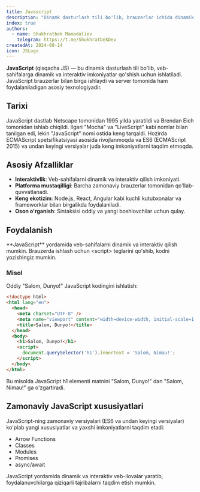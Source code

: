 ```yaml
---
title: Javascript
description: "Dinamk dasturlash tili bo'lib, brauzerlar ichida dinamik va interaktiv veb sahifalarni yaratish uchun ishlatiladi."
index: true
authors:
  - name: Shukhratbek Mamadaliev
    telegram: https://t.me/ShukhratbekDev
createdAt: 2024-08-14
icon: JSLogo
---
```


**JavaScript** (qisqacha JS) — bu dinamik dasturlash tili bo'lib, veb-sahifalarga dinamik va interaktiv imkoniyatlar qo'shish uchun ishlatiladi. JavaScript brauzerlar bilan birga ishlaydi va server tomonida ham foydalaniladigan asosiy texnologiyadir.

## Tarixi

JavaScript dastlab Netscape tomonidan 1995 yilda yaratildi va Brendan Eich tomonidan ishlab chiqildi. Ilgari "Mocha" va "LiveScript" kabi nomlar bilan tanilgan edi, lekin "JavaScript" nomi ostida keng tarqaldi. Hozirda ECMAScript spetsifikatsiyasi asosida rivojlanmoqda va ES6 (ECMAScript 2015) va undan keyingi versiyalar juda keng imkoniyatlarni taqdim etmoqda.

## Asosiy Afzalliklar

- **Interaktivlik**: Veb-sahifalarni dinamik va interaktiv qilish imkoniyati.
- **Platforma mustaqilligi**: Barcha zamonaviy brauzerlar tomonidan qo'llab-quvvatlanadi.
- **Keng ekotizim**: Node.js, React, Angular kabi kuchli kutubxonalar va frameworklar bilan birgalikda foydalaniladi.
- **Oson o'rganish**: Sintaksisi oddiy va yangi boshlovchilar uchun qulay.

## Foydalanish

<Callout>
  **JavaScript** yordamida veb-sahifalarni dinamik va interaktiv qilish mumkin. Brauzerda ishlash uchun &lt;script&gt;
  teglarini qo'shib, kodni yozishingiz mumkin.
</Callout>

### Misol

Oddiy "Salom, Dunyo!" JavaScript kodingini ishlatish:

```html
<!doctype html>
<html lang="en">
  <head>
    <meta charset="UTF-8" />
    <meta name="viewport" content="width=device-width, initial-scale=1.0" />
    <title>Salom, Dunyo!</title>
  </head>
  <body>
    <h1>Salom, Dunyo!</h1>
    <script>
      document.querySelector('h1').innerText = 'Salom, Nimau!';
    </script>
  </body>
</html>
```

Bu misolda JavaScript h1 elementi matnini "Salom, Dunyo!" dan "Salom, Nimau!" ga o'zgartiradi.

## Zamonaviy JavaScript xususiyatlari

JavaScript-ning zamonaviy versiyalari (ES6 va undan keyingi versiyalar) ko'plab yangi xususiyatlar va yaxshi imkoniyatlarni taqdim etadi:

- Arrow Functions
- Classes
- Modules
- Promises
- async/await

JavaScript yordamida dinamik va interaktiv veb-ilovalar yaratib, foydalanuvchilarga qiziqarli tajribalarni taqdim etish mumkin.
